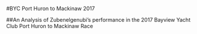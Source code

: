 
#BYC Port Huron to Mackinaw 2017

##An Analysis of Zubenelgenubi's performance in the 2017 Bayview Yacht Club Port Huron to Mackinaw Race